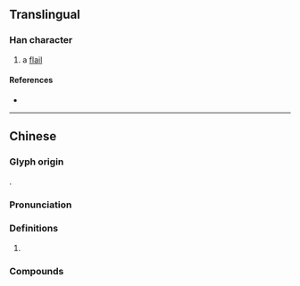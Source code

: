 {{also|梿}}
{{character info}}
==Translingual==

===Han character===
{{Han char|rn=75|rad=木|as=11|sn=15|four=45930|canj=DYJJ|ids=⿰木連}}

# a [[flail]]

====References====
* {{Han ref|kx=0546.280|dkj=15356|dj=0934.260|hdz=21262.040|uh=69E4|ud=27108|bh=E5D1|bd=58833}}

----

==Chinese==
{{zh-forms|s=梿}}

===Glyph origin===
{{Han compound|木|連|t1=tree|ls=psc|c1=s|c2=p}}.

===Pronunciation===
{{zh-pron
|m=lián
|c=lin4
|mc=y
|oc=
|ma=
|cat=n
}}

===Definitions===
{{zh-hanzi}}

# {{rfdef|zh}}

===Compounds===
{{zh-der|榴槤}}